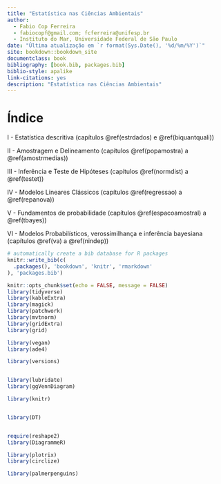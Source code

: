 ```yaml
--- 
title: "Estatística nas Ciências Ambientais"
author: 
  - Fabio Cop Ferreira
  - fabiocopf@gmail.com; fcferreira@unifesp.br
  - Instituto do Mar, Universidade Federal de São Paulo
date: "Última atualização em `r format(Sys.Date(), '%d/%m/%Y')`"
site: bookdown::bookdown_site
documentclass: book
bibliography: [book.bib, packages.bib]
biblio-style: apalike
link-citations: yes
description: "Estatística nas Ciências Ambientais"
---
```


# Índice {-}

I - Estatística descritiva (capítulos \@ref(estrdados) e \@ref(biquantquali))

II - Amostragem e Delineamento (capítulos \@ref(popamostra) a \@ref(amostrmedias))

III - Inferência e Teste de Hipóteses (capítulos \@ref(normdist) a \@ref(testet))

IV - Modelos Lineares Clássicos (capítulos \@ref(regressao) a \@ref(repanova))

V - Fundamentos de probabilidade (capítulos \@ref(espacoamostral) a \@ref(tbayes))

VI - Modelos Probabilísticos, verossimilhança e inferência bayesiana (capítulos \@ref(va) a \@ref(nindep))


```r
# automatically create a bib database for R packages
knitr::write_bib(c(
  .packages(), 'bookdown', 'knitr', 'rmarkdown'
), 'packages.bib')

```

```r
knitr::opts_chunk$set(echo = FALSE, message = FALSE)
library(tidyverse)
library(kableExtra)
library(magick)
library(patchwork)
library(mvtnorm)
library(gridExtra)
library(grid)

library(vegan)
library(ade4)

library(versions)


library(lubridate)
library(ggVennDiagram)

library(knitr)


library(DT)


require(reshape2)
library(DiagrammeR)

library(plotrix)
library(circlize)

library(palmerpenguins)

```



